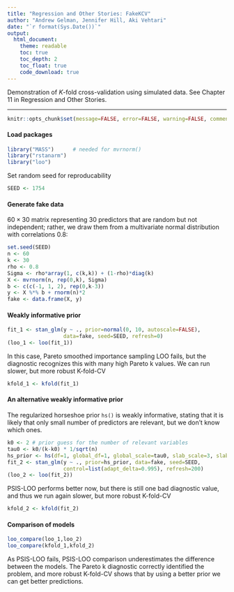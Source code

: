 ```yaml
---
title: "Regression and Other Stories: FakeKCV"
author: "Andrew Gelman, Jennifer Hill, Aki Vehtari"
date: "`r format(Sys.Date())`"
output:
  html_document:
    theme: readable
    toc: true
    toc_depth: 2
    toc_float: true
    code_download: true
---
```

Demonstration of $K$-fold cross-validation using simulated
data. See Chapter 11 in Regression and Other Stories.

-------------


```r
knitr::opts_chunk$set(message=FALSE, error=FALSE, warning=FALSE, comment=NA)
```

#### Load packages

```r
library("MASS")      # needed for mvrnorm()
library("rstanarm")
library("loo")
```

Set random seed for reproducability

```r
SEED <- 1754
```

#### Generate fake data

$60\times 30$ matrix representing 30 predictors that are random but
not independent; rather, we draw them from a multivariate normal
distribution with correlations 0.8:

```r
set.seed(SEED)
n <- 60
k <- 30
rho <- 0.8
Sigma <- rho*array(1, c(k,k)) + (1-rho)*diag(k)
X <- mvrnorm(n, rep(0,k), Sigma)
b <- c(c(-1, 1, 2), rep(0,k-3))
y <- X %*% b + rnorm(n)*2
fake <- data.frame(X, y)
```

#### Weakly informative prior

```r
fit_1 <- stan_glm(y ~ ., prior=normal(0, 10, autoscale=FALSE),
                  data=fake, seed=SEED, refresh=0)
(loo_1 <- loo(fit_1))
```

In this case, Pareto smoothed importance sampling LOO fails, but
the diagnostic recognizes this with many high Pareto k values. We
can run slower, but more robust K-fold-CV

```r
kfold_1 <- kfold(fit_1)
```

#### An alternative weakly informative prior<br>
The regularized horseshoe prior `hs()` is weakly informative,
stating that it is likely that only small number of predictors are
relevant, but we don't know which ones.

```r
k0 <- 2 # prior guess for the number of relevant variables
tau0 <- k0/(k-k0) * 1/sqrt(n)
hs_prior <- hs(df=1, global_df=1, global_scale=tau0, slab_scale=3, slab_df=7)
fit_2 <- stan_glm(y ~ ., prior=hs_prior, data=fake, seed=SEED,
                  control=list(adapt_delta=0.995), refresh=200)
(loo_2 <- loo(fit_2))
```

PSIS-LOO performs better now, but there is still one bad diagnostic
value, and thus we run again slower, but more robust K-fold-CV

```r
kfold_2 <- kfold(fit_2)
```

#### Comparison of models

```r
loo_compare(loo_1,loo_2)
loo_compare(kfold_1,kfold_2)
```

As PSIS-LOO fails, PSIS-LOO comparison underestimates the
difference between the models. The Pareto k diagnostic correctly
identified the problem, and more robust K-fold-CV shows that by
using a better prior we can get better predictions.
